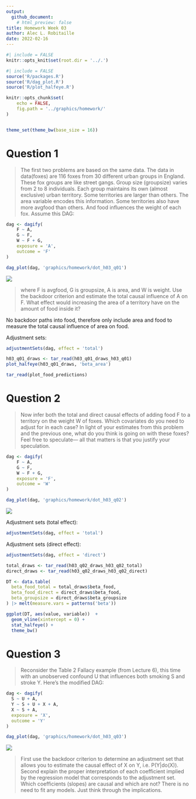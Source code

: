 ```yaml
---
output: 
  github_document:
    # html_preview: false
title: Homework Week 03
author: Alec L. Robitaille
date: 2022-02-16
---
```



```r
#| include = FALSE
knitr::opts_knit$set(root.dir = '../.')
```

```r
#| include = FALSE
source('R/packages.R')
source('R/dag_plot.R')
source('R/plot_halfeye.R')

knitr::opts_chunk$set(
	echo = FALSE,
	fig.path = '../graphics/homework/'
)


theme_set(theme_bw(base_size = 16))
```

# Question 1

> The first two problems are based on the same data. The data in data(foxes) are
116 foxes from 30 different urban groups in England. These fox groups are like
street gangs. Group size (groupsize) varies from 2 to 8 individuals. Each group
maintains its own (almost exclusive) urban territory. Some territories are
larger than others. The area variable encodes this information. Some territories
also have more avgfood than others. And food influences the weight of each fox.
Assume this DAG:

```r
dag <- dagify(
    F ~ A,
    G ~ F,
    W ~ F + G, 
    exposure = 'A',
    outcome = 'F'
)
```

```r
dag_plot(dag, 'graphics/homework/dot_h03_q01')
```

![](../graphics/homework/dot_h03_q01.png)


> where F is avgfood, G is groupsize, A is area, and W is weight. Use the
backdoor criterion and estimate the total causal influence of A on F. What
effect would increasing the area of a territory have on the amount of food
inside it?

No backdoor paths into food, therefore only include area and food to measure 
the total causal influence of area on food.

Adjustment sets:
```r
adjustmentSets(dag, effect = 'total')
```

```r
h03_q01_draws <- tar_read(h03_q01_draws_h03_q01)
plot_halfeye(h03_q01_draws, 'beta_area')
```

```r
tar_read(plot_food_predictions)
```


# Question 2

> Now infer both the total and direct causal effects of adding food F to a
territory on the weight W of foxes. Which covariates do you need to adjust for
in each case? In light of your estimates from this problem and the previous one,
what do you think is going on with these foxes? Feel free to speculate— all that
matters is that you justify your speculation.

```r
dag <- dagify(
    F ~ A,
    G ~ F,
    W ~ F + G, 
    exposure = 'F',
    outcome = 'W'
)
```

```r
dag_plot(dag, 'graphics/homework/dot_h03_q02')
```

![](../graphics/homework/dot_h03_q02.png)
 


Adjustment sets (total effect):
```r
adjustmentSets(dag, effect = 'total')
```


Adjustment sets (direct effect):
```r
adjustmentSets(dag, effect = 'direct')
```


```r
total_draws <- tar_read(h03_q02_draws_h03_q02_total)
direct_draws <- tar_read(h03_q02_draws_h03_q02_direct)

DT <- data.table(
  beta_food_total = total_draws$beta_food,
  beta_food_direct = direct_draws$beta_food,
  beta_groupsize = direct_draws$beta_groupsize
) |> melt(measure.vars = patterns('beta'))

ggplot(DT, aes(value, variable))  + 
  geom_vline(xintercept = 0) + 
  stat_halfeye() + 
  theme_bw()
```


# Question 3 

> Reconsider the Table 2 Fallacy example (from Lecture 6), this time with an
unobserved confound U that influences both smoking S and stroke Y. Here’s the
modified DAG:

```r
dag <- dagify(
  S ~ U + A,
  Y ~ S + U + X + A,
  X ~ S + A,
  exposure = 'X',
  outcome = 'Y'
)
```

```r
dag_plot(dag, 'graphics/homework/dot_h03_q03')
```

![](../graphics/homework/dot_h03_q03.png)


> First use the backdoor criterion to determine an adjustment set that allows
you to estimate the causal effect of X on Y, i.e. P(Y|do(X)). Second explain the
proper interpretation of each coefficient implied by the regression model that
corresponds to the adjustment set. Which coefficients (slopes) are causal and
which are not? There is no need to fit any models. Just think through the
implications.


```r

```